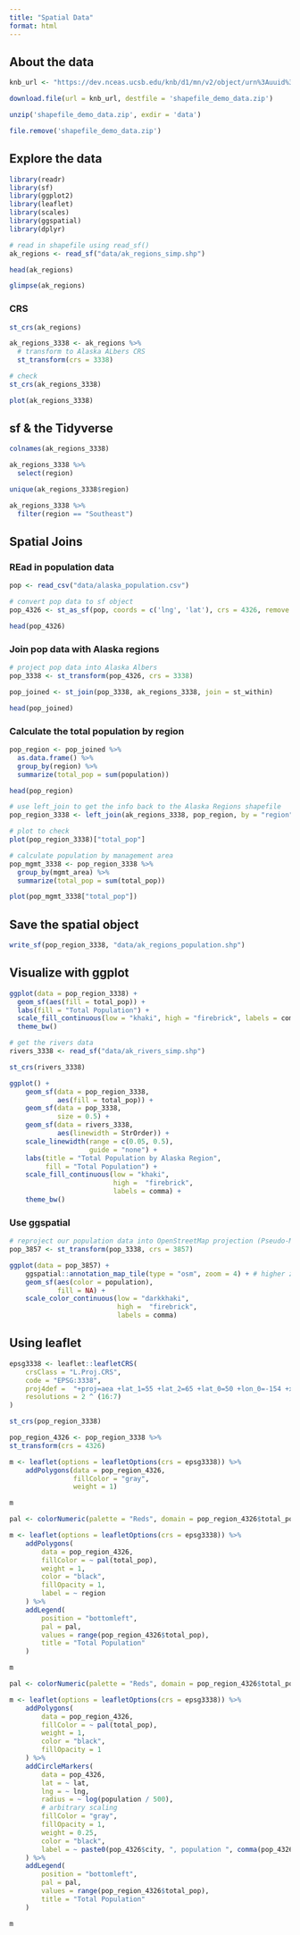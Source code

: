 ```yaml
---
title: "Spatial Data"
format: html
---
```


## About the data

```r
knb_url <- "https://dev.nceas.ucsb.edu/knb/d1/mn/v2/object/urn%3Auuid%3Aaceaecb2-1ce0-4d41-a839-d3607d32bb58"

download.file(url = knb_url, destfile = 'shapefile_demo_data.zip')

unzip('shapefile_demo_data.zip', exdir = 'data')

file.remove('shapefile_demo_data.zip')
```

## Explore the data



```r
library(readr)
library(sf)
library(ggplot2)
library(leaflet)
library(scales)
library(ggspatial)
library(dplyr)
```

```r
# read in shapefile using read_sf()
ak_regions <- read_sf("data/ak_regions_simp.shp")

head(ak_regions)
```

```r
glimpse(ak_regions)
```

### CRS

```r
st_crs(ak_regions)
```

```r
ak_regions_3338 <- ak_regions %>% 
  # transform to Alaska ALbers CRS
  st_transform(crs = 3338)

# check
st_crs(ak_regions_3338)
```

```r
plot(ak_regions_3338)
```

## sf & the Tidyverse

```r
colnames(ak_regions_3338)
```

```r
ak_regions_3338 %>% 
  select(region)
```

```r
unique(ak_regions_3338$region)
```

```r
ak_regions_3338 %>% 
  filter(region == "Southeast")
```

## Spatial Joins

### REad in population data

```r
pop <- read_csv("data/alaska_population.csv")
```

```r
# convert pop data to sf object
pop_4326 <- st_as_sf(pop, coords = c('lng', 'lat'), crs = 4326, remove = F)

head(pop_4326)
```

### Join pop data with Alaska regions

```r
# project pop data into Alaska Albers
pop_3338 <- st_transform(pop_4326, crs = 3338)
```

```r
pop_joined <- st_join(pop_3338, ak_regions_3338, join = st_within)

head(pop_joined)
```

### Calculate the total population by region

```r
pop_region <- pop_joined %>%
  as.data.frame() %>%
  group_by(region) %>% 
  summarize(total_pop = sum(population))

head(pop_region)
```

```r
# use left_join to get the info back to the Alaska Regions shapefile
pop_region_3338 <- left_join(ak_regions_3338, pop_region, by = "region")

# plot to check
plot(pop_region_3338)["total_pop"]
```

```r
# calculate population by management area
pop_mgmt_3338 <- pop_region_3338 %>% 
  group_by(mgmt_area) %>% 
  summarize(total_pop = sum(total_pop))

plot(pop_mgmt_3338["total_pop"])
```

## Save the spatial object

```r
write_sf(pop_region_3338, "data/ak_regions_population.shp")
```

## Visualize with ggplot
```r
ggplot(data = pop_region_3338) + 
  geom_sf(aes(fill = total_pop)) + 
  labs(fill = "Total Population") + 
  scale_fill_continuous(low = "khaki", high = "firebrick", labels = comma) + 
  theme_bw()
```
```r
# get the rivers data
rivers_3338 <- read_sf("data/ak_rivers_simp.shp")
```
```r
st_crs(rivers_3338)
```
```r
ggplot() +
    geom_sf(data = pop_region_3338, 
            aes(fill = total_pop)) +
    geom_sf(data = pop_3338, 
            size = 0.5) +
    geom_sf(data = rivers_3338,
            aes(linewidth = StrOrder)) +
    scale_linewidth(range = c(0.05, 0.5), 
                    guide = "none") +
    labs(title = "Total Population by Alaska Region",
         fill = "Total Population") +
    scale_fill_continuous(low = "khaki",
                          high =  "firebrick",
                          labels = comma) +
    theme_bw() 
```
### Use ggspatial
```r
# reproject our population data into OpenStreetMap projection (Pseudo-Mercator)
pop_3857 <- st_transform(pop_3338, crs = 3857)
```
```r
ggplot(data = pop_3857) +
    ggspatial::annotation_map_tile(type = "osm", zoom = 4) + # higher zoom values are more detailed 
    geom_sf(aes(color = population),
            fill = NA) +
    scale_color_continuous(low = "darkkhaki",
                           high =  "firebrick",
                           labels = comma)
```
## Using leaflet
```r
epsg3338 <- leaflet::leafletCRS(
    crsClass = "L.Proj.CRS",
    code = "EPSG:3338",
    proj4def =  "+proj=aea +lat_1=55 +lat_2=65 +lat_0=50 +lon_0=-154 +x_0=0 +y_0=0 +ellps=GRS80 +towgs84=0,0,0,0,0,0,0 +units=m +no_defs",
    resolutions = 2 ^ (16:7)
)
```
```r
st_crs(pop_region_3338)
```
```r
pop_region_4326 <- pop_region_3338 %>% 
st_transform(crs = 4326)
```
```r
m <- leaflet(options = leafletOptions(crs = epsg3338)) %>%
    addPolygons(data = pop_region_4326,
                fillColor = "gray",
                weight = 1)

m
```
```r
pal <- colorNumeric(palette = "Reds", domain = pop_region_4326$total_pop)

m <- leaflet(options = leafletOptions(crs = epsg3338)) %>%
    addPolygons(
        data = pop_region_4326,
        fillColor = ~ pal(total_pop),
        weight = 1,
        color = "black",
        fillOpacity = 1,
        label = ~ region
    ) %>%
    addLegend(
        position = "bottomleft",
        pal = pal,
        values = range(pop_region_4326$total_pop),
        title = "Total Population"
    )

m
```

```r
pal <- colorNumeric(palette = "Reds", domain = pop_region_4326$total_pop)

m <- leaflet(options = leafletOptions(crs = epsg3338)) %>%
    addPolygons(
        data = pop_region_4326,
        fillColor = ~ pal(total_pop),
        weight = 1,
        color = "black",
        fillOpacity = 1
    ) %>%
    addCircleMarkers(
        data = pop_4326,
        lat = ~ lat,
        lng = ~ lng,
        radius = ~ log(population / 500),
        # arbitrary scaling
        fillColor = "gray",
        fillOpacity = 1,
        weight = 0.25,
        color = "black",
        label = ~ paste0(pop_4326$city, ", population ", comma(pop_4326$population))
    ) %>%
    addLegend(
        position = "bottomleft",
        pal = pal,
        values = range(pop_region_4326$total_pop),
        title = "Total Population"
    )

m
```

